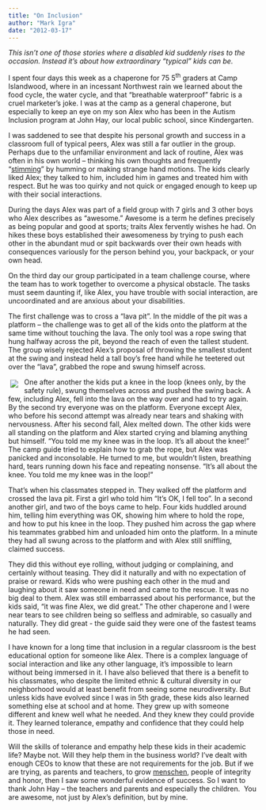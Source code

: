 ```yaml
---
title: "On Inclusion"
author: "Mark Igra"
date: "2012-03-17"
---
```


_This isn't one of those stories where a disabled kid suddenly rises to the occasion. Instead it's about how extraordinary "typical" kids can be._

I spent four days this week as a chaperone for 75
<span>5<sup>th</sup></span>
graders at Camp Islandwood, where in an incessant Northwest rain we learned about the food cycle, the water cycle, and that "breathable waterproof" fabric is a cruel marketer's joke. I was at the camp as a general chaperone, but especially to keep an eye on my son Alex who has been in the Autism Inclusion program at John Hay, our local public school, since Kindergarten.

I was saddened to see that despite his personal growth and success in a classroom full of typical peers, Alex was still a far outlier in the group. Perhaps due to the unfamiliar environment and lack of routine, Alex was often in his own world – thinking his own thoughts and frequently "[stimming](http://autism.wikia.com/wiki/Stimming)" by humming or making strange hand motions. The kids clearly liked Alex; they talked to him, included him in games and treated him with respect. But he was too quirky and not quick or engaged enough to keep up with their social interactions.

During the days Alex was part of a field group with 7 girls and 3 other boys who Alex describes as "awesome." Awesome is a term he defines precisely as being popular and good at sports; traits Alex fervently wishes he had. On hikes these boys established their awesomeness by trying to push each other in the abundant mud or spit backwards over their own heads with consequences variously for the person behind you, your backpack, or your own head.

On the third day our group participated in a team challenge course, where the team has to work together to overcome a physical obstacle. The tasks must seem daunting if, like Alex, you have trouble with social interaction, are uncoordinated and are anxious about your disabilities.

The first challenge was to cross a "lava pit". In the middle of the pit was a platform – the challenge was to get all of the kids onto the platform at the same time without touching the lava. The only tool was a rope swing that hung halfway across the pit, beyond the reach of even the tallest student. The group wisely rejected Alex's proposal of throwing the smallest student at the swing and instead held a tall boy's free hand while he teetered out over the "lava", grabbed the rope and swung himself across.

![](images/lavaswingsmall.jpg){style='margin:4px;padding-right:8px;float:left'}

One after another the kids put a knee in the loop (knees only, by the safety rule), swung themselves across and pushed the swing back. A few, including Alex, fell into the lava on the way over and had to try again. By the second try everyone was on the platform. Everyone except Alex, who before his second attempt was already near tears and shaking with nervousness. After his second fall, Alex melted down. The other kids were all standing on the platform and Alex started crying and blaming anything but himself. "You told me my knee was in the loop. It's all about the knee!" The camp guide tried to explain how to grab the rope, but Alex was panicked and inconsolable. He turned to me, but wouldn't listen, breathing hard, tears running down his face and repeating nonsense. "It's all about the knee. You told me my knee was in the loop!"

That's when his classmates stepped in. They walked off the platform and crossed the lava pit. First a girl who told him "It's OK, I fell too". In a second another girl, and two of the boys came to help. Four kids huddled around him, telling him everything was OK, showing him where to hold the rope, and how to put his knee in the loop. They pushed him across the gap where his teammates grabbed him and unloaded him onto the platform. In a minute they had all swung across to the platform and with Alex still sniffling, claimed success.

They did this without eye rolling, without judging or complaining, and certainly without teasing. They did it naturally and with no expectation of praise or reward. Kids who were pushing each other in the mud and laughing about it saw someone in need and came to the rescue. It was no big deal to them. Alex was still embarrassed about his performance, but the kids said, "it was fine Alex, we did great." The other chaperone and I were near tears to see children being so selfless and admirable, so casually and naturally. They did great - the guide said they were one of the fastest teams he had seen.

I have known for a long time that inclusion in a regular classroom is the best educational option for someone like Alex. There is a complex language of social interaction and like any other language, it's impossible to learn without being immersed in it. I have also believed that there is a benefit to his classmates, who despite the limited ethnic & cultural diversity in our neighborhood would at least benefit from seeing some neurodiversity. But unless kids have evolved since I was in 5th grade, these kids also learned something else at school and at home. They grew up with someone different and knew well what he needed. And they knew they could provide it. They learned tolerance, empathy and confidence that they could help those in need.

Will the skills of tolerance and empathy help these kids in their academic life? Maybe not. Will they help them in the business world? I've dealt with enough CEOs to know that these are not requirements for the job. But if we are trying, as parents and teachers, to grow [menschen](http://en.wikipedia.org/wiki/Mensch), people of integrity and honor, then I saw some wonderful evidence of success. So I want to thank John Hay -- the teachers and parents and especially the children.  You are awesome, not just by Alex's definition, but by mine.